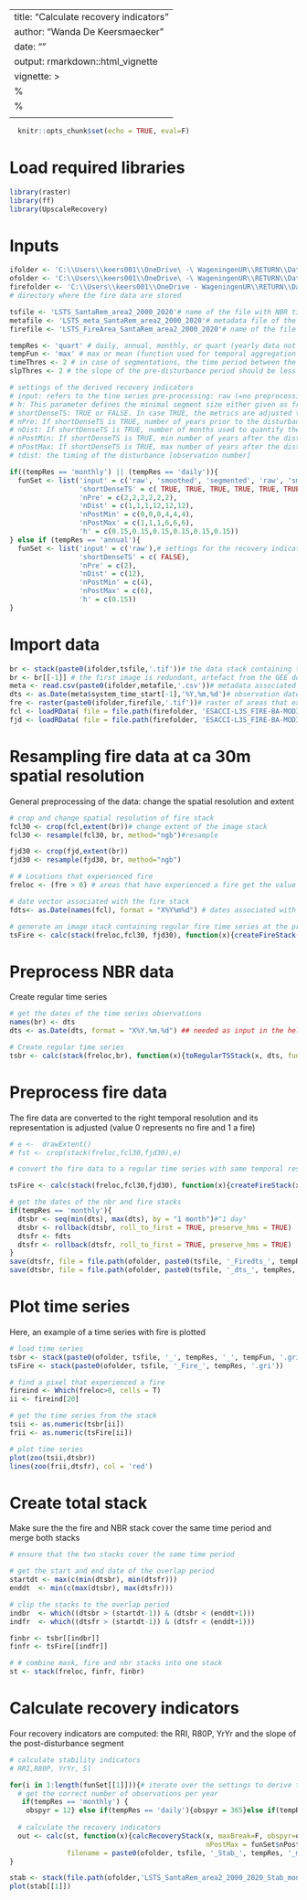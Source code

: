 ---
title: "Calculate recovery indicators"
author: "Wanda De Keersmaecker"
date: ""
output: rmarkdown::html_vignette
vignette: >
%\VignetteIndexEntry{Calculate recovery indicators}
  %\VignetteEngine{knitr::rmarkdown}
  \usepackage[utf8]{inputenc}
  ---
  
```r
  knitr::opts_chunk$set(echo = TRUE, eval=F)
```

# Load required libraries
```r
library(raster)
library(ff)
library(UpscaleRecovery)
```

# Inputs
```r
ifolder <- 'C:\\Users\\keers001\\OneDrive\ -\ WageningenUR\\RETURN\\Data\\RETURN\\20200107_Upscaling\\CaseStudy\\Data\\' # directory with NBR data
ofolder <- 'C:\\Users\\keers001\\OneDrive\ -\ WageningenUR\\RETURN\\Data\\RETURN\\20200107_Upscaling\\CaseStudy\\Data\\' # directory where the recovery indicators and temporary outputs will be saved
firefolder <- 'C:\\Users\\keers001\\OneDrive - WageningenUR\\RETURN\\Data\\RETURN\\CCI_fire\\' #'\\\\WURNET.NL\\Homes\\keers001\\AppData\\FolderRedirection\\Desktop\\cci_fire2\\' 
# directory where the fire data are stored

tsfile <- 'LSTS_SantaRem_area2_2000_2020'# name of the file with NBR time series
metafile <- 'LSTS_meta_SantaRem_area2_2000_2020'# metadata file of the NBR time series
firefile <- 'LSTS_FireArea_SantaRem_area2_2000_2020'# name of the file with the fire mask

tempRes <- 'quart' # daily, annual, monthly, or quart (yearly data not supported yet!)
tempFun <- 'max' # max or mean (function used for temporal aggregation of data)
timeThres <- 2 # in case of segmentations, the time period between the detected break and the disturbance should be less than timeThres years
slpThres <- 2 # the slope of the pre-disturbance period should be less than slpThres

# settings of the derived recovery indicators
# input: refers to the tine series pre-processing: raw (=no preprocessing), smoothed or segmented
# h: This parameter defines the minimal segment size either given as fraction relative to the sample size or as an integer giving the minimal number of observations in each segment.
# shortDenseTS: TRUE or FALSE. In case TRUE, the metrics are adjusted to be compatible with short, dense time series. In case FALSE, the input time series is assumed to have annual observations and at least 2 and 5 pre- and post-disturbance years, respectively.
# nPre: If shortDenseTS is TRUE, number of years prior to the disturbance used to calculate the pre-disturbance value
# nDist: If shortDenseTS is TRUE, number of months used to quantify the time series value during the disturbance
# nPostMin: If shortDenseTS is TRUE, min number of years after the disturbance used to quantify the recovery
# nPostMax: If shortDenseTS is TRUE, max number of years after the disturbance used to quantify the recovery
# tdist: the timing of the disturbance [observation number]

if((tempRes == 'monthly') || (tempRes == 'daily')){
  funSet <- list('input' = c('raw', 'smoothed', 'segmented', 'raw', 'smoothed', 'segmented'),# settings for the recovery indicators
                 'shortDenseTS' = c( TRUE, TRUE, TRUE, TRUE, TRUE, TRUE),
                 'nPre' = c(2,2,2,2,2,2),
                 'nDist' = c(1,1,1,12,12,12),
                 'nPostMin' = c(0,0,0,4,4,4),
                 'nPostMax' = c(1,1,1,6,6,6),
                 'h' = c(0.15,0.15,0.15,0.15,0.15,0.15))
} else if (tempRes == 'annual'){
  funSet <- list('input' = c('raw'),# settings for the recovery indicators
                 'shortDenseTS' = c( FALSE),
                 'nPre' = c(2),
                 'nDist' = c(12),
                 'nPostMin' = c(4),
                 'nPostMax' = c(6),
                 'h' = c(0.15))
}

```

# Import data
```r
br <- stack(paste0(ifolder,tsfile,'.tif'))# the data stack containing the vegetation response
br <- br[[-1]] # the first image is redundant, artefact from the GEE download script
meta <- read.csv(paste0(ifolder,metafile,'.csv'))# metadata associated with the image stack
dts <- as.Date(meta$system_time_start[-1],'%Y,%m,%d')# observation dates of the image stack
fre <- raster(paste0(ifolder,firefile,'.tif'))# raster of areas that experienced a fire (those have a value > 0)
fcl <- loadRData( file = file.path(firefolder, 'ESACCI-L3S_FIRE-BA-MODIS-AREA_2-fv5.1-CL-01-18.rda'))# fire confidence
fjd <- loadRData( file = file.path(firefolder, 'ESACCI-L3S_FIRE-BA-MODIS-AREA_2-fv5.1-JD-01-18.rda'))# fire day of year (doy)
```

# Resampling fire data at ca 30m spatial resolution
General preprocessing of the data: change the spatial resolution and extent
```r
# crop and change spatial resolution of fire stack
fcl30 <- crop(fcl,extent(br))# change extent of the image stack
fcl30 <- resample(fcl30, br, method="ngb")#resample

fjd30 <- crop(fjd,extent(br))
fjd30 <- resample(fjd30, br, method="ngb")

# # Locations that experienced fire 
freloc <- (fre > 0) # areas that have experienced a fire get the value 1, other areas the value 0

# date vector associated with the fire stack
fdts<- as.Date(names(fcl), format = "X%Y%m%d") # dates associated with the fire data stack

# generate an image stack containing regular fire time series at the predefined temporal resolution with value 1 if a fire occured and 0 if no fire occured
tsFire <- calc(stack(freloc,fcl30, fjd30), function(x){createFireStack(x, dts = fdts, resol = tempRes, thres = 95)}, filename = paste0(ofolder, tsfile, '_Fire_', tempRes),overwrite=TRUE)

```

# Preprocess NBR data
Create regular time series
```r
# get the dates of the time series observations
names(br) <- dts
dts <- as.Date(dts, format = "X%Y.%m.%d") ## needed as input in the helper function of get_m_agg

# Create regular time series 
tsbr <- calc(stack(freloc,br), function(x){toRegularTSStack(x, dts, fun = tempFun, resol = tempRes)}, filename = paste0(ofolder, tsfile, '_', tempRes, '_', tempFun), overwrite=TRUE)


```

# Preprocess fire data 
The fire data are converted to the right temporal resolution and its representation is adjusted (value 0 represents no fire and 1 a fire)
```r
# e <-  drawExtent()
# fst <- crop(stack(freloc,fcl30,fjd30),e)

# convert the fire data to a regular time series with same temporal resolution as the NBR series. Here, observations during fire events get the value 1 and other observations the value 0

tsFire <- calc(stack(freloc,fcl30,fjd30), function(x){createFireStack(x, fdts, resol = tempRes, thres = 95)}, filename = paste0(ofolder, tsfile, '_Fire_', tempRes), overwrite=TRUE)

# get the dates of the nbr and fire stacks
if(tempRes == 'monthly'){
  dtsbr <- seq(min(dts), max(dts), by = "1 month")#"1 day"
  dtsbr <- rollback(dtsbr, roll_to_first = TRUE, preserve_hms = TRUE)
  dtsfr <- fdts
  dtsfr <- rollback(dtsfr, roll_to_first = TRUE, preserve_hms = TRUE)
}
save(dtsfr, file = file.path(ofolder, paste0(tsfile, '_Firedts_', tempRes)))
save(dtsbr, file = file.path(ofolder, paste0(tsfile, '_dts_', tempRes, '_', tempFun)))

```

# Plot time series
Here, an example of a time series with fire is plotted
```r
# load time series
tsbr <- stack(paste0(ofolder, tsfile, '_', tempRes, '_', tempFun, '.gri'))
tsFire <- stack(paste0(ofolder, tsfile, '_Fire_', tempRes, '.gri'))

# find a pixel that experienced a fire
fireind <- Which(freloc>0, cells = T)
ii <- fireind[20]

# get the time series from the stack 
tsii <- as.numeric(tsbr[ii])
frii <- as.numeric(tsFire[ii])

# plot time series
plot(zoo(tsii,dtsbr))
lines(zoo(frii,dtsfr), col = 'red')

```

# Create total stack

Make sure the the fire and NBR stack cover the same time period and merge both stacks
```r
# ensure that the two stacks cover the same time period 

# get the start and end date of the overlap period
startdt <- max(c(min(dtsbr), min(dtsfr)))
enddt  <- min(c(max(dtsbr), max(dtsfr)))

# clip the stacks to the overlap period
indbr  <- which((dtsbr > (startdt-1)) & (dtsbr < (enddt+1)))
indfr  <- which((dtsfr > (startdt-1)) & (dtsfr < (enddt+1)))

finbr <- tsbr[[indbr]]
finfr <- tsFire[[indfr]]

# # combine mask, fire and nbr stacks into one stack
st <- stack(freloc, finfr, finbr)
```

# Calculate recovery indicators
Four recovery indicators are computed: the RRI, R80P, YrYr and the slope of the post-disturbance segment
```r
# calculate stability indicators
# RRI,R80P, YrYr, Sl

for(i in 1:length(funSet[[1]])){# iterate over the settings to derive the recovery indicators
  # get the correct number of observations per year
   if(tempRes == 'monthly') {
    obspyr = 12} else if(tempRes == 'daily'){obspyr = 365}else if(tempRes == 'annual'){obspyr = 1}
  
  # calculate the recovery indicators
  out <- calc(st, function(x){calcRecoveryStack(x, maxBreak=F, obspyr=obspyr, inp = funSet$input[i], shortDenseTS = funSet$shortDenseTS[i], nPre = funSet$nPre[i], nDist = funSet$nDist[i], nPostMin = funSet$nPostMin[i],
                                                nPostMax = funSet$nPostMax[i], h = funSet$h[i], timeThres, slpThres)}, 
              filename = paste0(ofolder, tsfile, '_Stab_', tempRes, '_maxBreak_F', '_obspyr_', obspyr, '_inp_', funSet$input[i], '_shortDenseTS_', funSet$shortDenseTS[i], '_nPre_',  funSet$nPre[i], '_nDist_', funSet$nDist[i], '_nPostMin_', funSet$nPostMin[i], '_nPostMax_' , funSet$nPostMax[i], '_h_', funSet$h[i]*100, '_', timeThres, '_', slpThres), overwrite=TRUE)
}

```

```r
stab <- stack(file.path(ofolder,'LSTS_SantaRem_area2_2000_2020_Stab_monthly_maxBreak_F_obspyr_12_inp_segmented_shortDenseTS_TRUE_nPre_2_nDist_1_nPostMin_0_nPostMax_1_h_15.gri'))
plot(stab[[1]])
```

